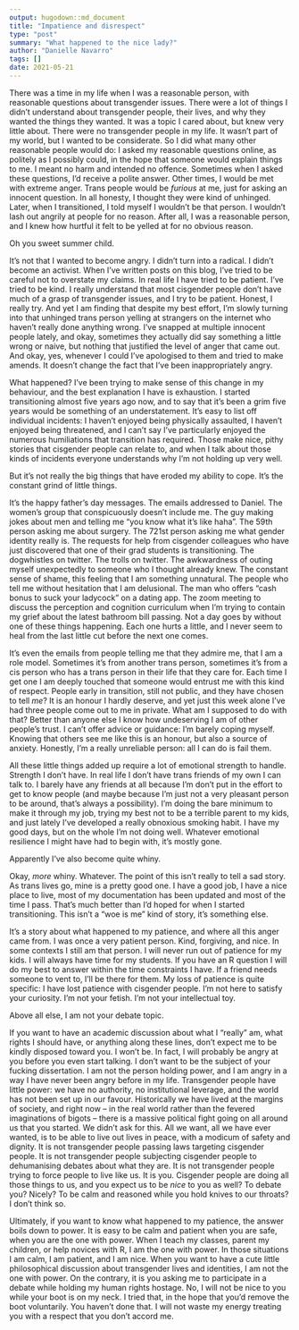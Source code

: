 ```yaml
---
output: hugodown::md_document
title: "Impatience and disrespect"
type: "post"
summary: "What happened to the nice lady?"
author: "Danielle Navarro"
tags: []
date: 2021-05-21
---
```


There was a time in my life when I was a reasonable person, with reasonable questions about transgender issues. There were a lot of things I didn't understand about transgender people, their lives, and why they wanted the things they wanted. It was a topic I cared about, but knew very little about. There were no transgender people in my life. It wasn't part of my world, but I wanted to be considerate. So I did what many other reasonable people would do: I asked my reasonable questions online, as politely as I possibly could, in the hope that someone would explain things to me. I meant no harm and intended no offence. Sometimes when I asked these questions, I'd receive a polite answer. Other times, I would be met with extreme anger. Trans people would be *furious* at me, just for asking an innocent question. In all honesty, I thought they were kind of unhinged. Later, when I transitioned, I told myself I wouldn't be that person. I wouldn't lash out angrily at people for no reason. After all, I was a reasonable person, and I knew how hurtful it felt to be yelled at for no obvious reason.

Oh you sweet summer child.

It's not that I wanted to become angry. I didn't turn into a radical. I didn't become an activist. When I've written posts on this blog, I've tried to be careful not to overstate my claims. In real life I have tried to be patient. I've tried to be kind. I really understand that most cisgender people don't have much of a grasp of transgender issues, and I try to be patient. Honest, I really try. And yet I am finding that despite my best effort, I'm slowly turning into that unhinged trans person yelling at strangers on the internet who haven't really done anything wrong. I've snapped at multiple innocent people lately, and okay, sometimes they actually did say something a little wrong or naive, but nothing that justified the level of anger that came out. And okay, yes, whenever I could I've apologised to them and tried to make amends. It doesn't change the fact that I've been inappropriately angry. 

What happened? I've been trying to make sense of this change in my behaviour, and the best explanation I have is exhaustion. I started transitioning almost five years ago now, and to say that it's been a grim five years would be something of an understatement. It's easy to list off individual incidents: I haven't enjoyed being physically assaulted, I haven't enjoyed being threatened, and I can't say I've particularly enjoyed the numerous humiliations that transition has required. Those make nice, pithy stories that cisgender people can relate to, and when I talk about those kinds of incidents everyone understands why I'm not holding up very well. 

But it's not really the big things that have eroded my ability to cope. It's the constant grind of little things. 

It's the happy father's day messages. The emails addressed to Daniel. The women's group that conspicuously doesn't include me. The guy making jokes about men and telling me "you know what it's like haha". The 59th person asking me about surgery. The 721st person asking me what gender identity really is. The requests for help from cisgender colleagues who have just discovered that one of their grad students is transitioning. The dogwhistles on twitter. The trolls on twitter. The awkwardness of outing myself unexpectedly to someone who I thought already knew. The constant sense of shame, this feeling that I am something unnatural. The people who tell me without hesitation that I am delusional. The man who offers "cash bonus to suck your ladycock" on a dating app. The zoom meeting to discuss the perception and cognition curriculum when I'm trying to contain my grief about the latest bathroom bill passing. Not a day goes by without one of these things happening. Each one hurts a little, and I never seem to heal from the last little cut before the next one comes. 

It's even the emails from people telling me that they admire me, that I am a role model. Sometimes it's from another trans person, sometimes it's from a cis person who has a trans person in their life that they care for. Each time I get one I am deeply touched that someone would entrust me with this kind of respect. People early in transition, still not public, and they have chosen to tell *me*? It is an honour I hardly deserve, and yet just this week alone I've had three people come out to me in private. What am I supposed to do with that? Better than anyone else I know how undeserving I am of other people's trust. I can't offer advice or guidance: I'm barely coping myself. Knowing that others see me like this is an honour, but also a source of anxiety. Honestly, I'm a really unreliable person: all I can do is fail them. 

All these little things added up require a lot of emotional strength to handle. Strength I don't have. In real life I don't have trans friends of my own I can talk to. I barely have any friends at all because I'm don't put in the effort to get to know people (and maybe because I'm just not a very pleasant person to be around, that's always a possibility). I'm doing the bare minimum to make it through my job, trying my best not to be a terrible parent to my kids, and just lately I've developed a really obnoxious smoking habit. I have my good days, but on the whole I'm not doing well. Whatever emotional resilience I might have had to begin with, it's mostly gone. 

Apparently I've also become quite whiny. 

Okay, *more* whiny. Whatever. The point of this isn't really to tell a sad story. As trans lives go, mine is a pretty good one. I have a good job, I have a nice place to live, most of my documentation has been updated and most of the time I pass. That's much better than I'd hoped for when I started transitioning. This isn't a "woe is me" kind of story, it's something else.

It's a story about what happened to my patience, and where all this anger came from. I was once a very patient person. Kind, forgiving, and nice. In some contexts I still am that person. I will never run out of patience for my kids. I will always have time for my students. If you have an R question I will do my best to answer within the time constraints I have. If a friend needs someone to vent to, I'll be there for them. My loss of patience is quite specific: I have lost patience with cisgender people. I'm not here to satisfy your curiosity. I'm not your fetish. I'm not your intellectual toy. 

Above all else, I am not your debate topic. 

If you want to have an academic discussion about what I "really" am, what rights I should have, or anything along these lines, don't expect me to be kindly disposed toward you. I won't be. In fact, I will probably be angry at you before you even start talking. I don't want to be the subject of your fucking dissertation. I am not the person holding power, and I am angry in a way I have never been angry before in my life. Transgender people have little power: we have no authority, no institutional leverage, and the world has not been set up in our favour. Historically we have lived at the margins of society, and right now -- in the real world rather than the fevered imaginations of bigots -- there is a massive political fight going on all around us that you started. We didn't ask for this. All we want, all we have ever wanted, is to be able to live out lives in peace, with a modicum of safety and dignity. It is not transgender people passing laws targeting cisgender people. It is not transgender people subjecting cisgender people to dehumanising debates about what they are. It is not transgender people trying to force people to live like us. It is you. Cisgender people are doing all those things to us, and you expect us to be *nice* to you as well? To debate you? Nicely? To be calm and reasoned while you hold knives to our throats? I don't think so. 

Ultimately, if you want to know what happened to my patience, the answer boils down to power. It is easy to be calm and patient when you are safe, when you are the one with power. When I teach my classes, parent my children, or help novices with R, I am the one with power. In those situations I am calm, I am patient, and I am nice. When you want to have a cute little philosophical discussion about transgender lives and identities, I am not the one with power. On the contrary, it is you asking me to participate in a debate while holding my human rights hostage. No, I will not be nice to you while your boot is on my neck. I tried that, in the hope that you'd remove the boot voluntarily. You haven't done that. I will not waste my energy treating you with a respect that you don't accord me. 

<br><br>

